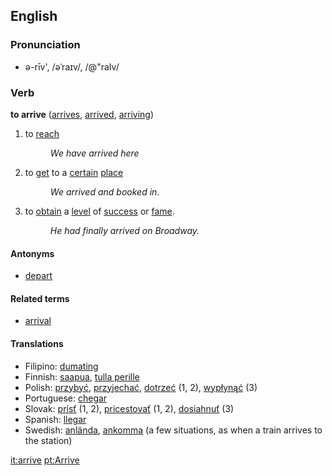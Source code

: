 ==English==
===Pronunciation===
*ə-rīv', /əˈraɪv/, /@"raIv/

===Verb===
'''to arrive''' ([[arrives]], [[arrived]], [[arriving]])

# to [[reach]]
#: ''We have arrived here''
# to [[get]] to a [[certain]] [[place]]
#: ''We arrived and booked in''.
# to [[obtain]] a [[level]] of [[success]] or [[fame]].
#: ''He had finally arrived on Broadway.''

====Antonyms====
*[[depart]]

====Related terms====
*[[arrival]]

====Translations====
*Filipino: [[dumating]]
*Finnish: [[saapua]], [[tulla perille]]
*Polish: [[przybyć]], [[przyjechać]], [[dotrzeć]] (1, 2), [[wypłynąć]] (3)
*Portuguese: [[chegar]]
*Slovak: [[prísť]] (1, 2), [[pricestovať]] (1, 2), [[dosiahnuť]] (3)
*Spanish: [[llegar]]
*Swedish: [[anlända]], [[ankomma]] (a few situations, as when a train arrives to the station)

[[it:arrive]]
[[pt:Arrive]]